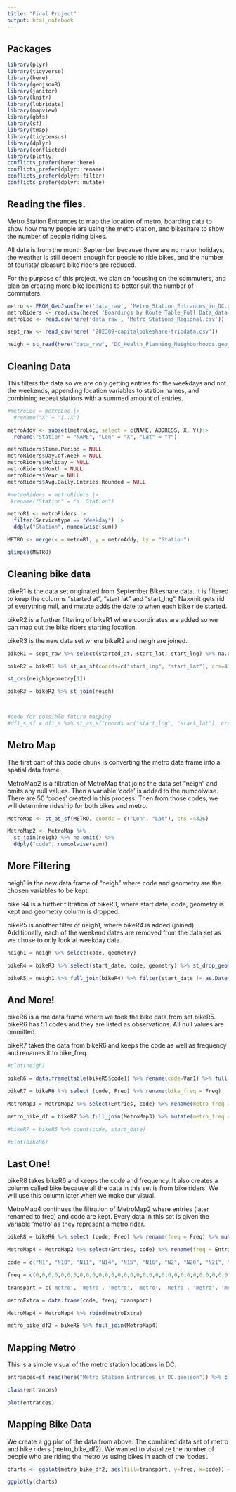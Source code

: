 ```yaml
---
title: "Final Project"
output: html_notebook
---
```


## Packages

```r
library(plyr)
library(tidyverse)
library(here)
library(geojsonR)
library(janitor)
library(knitr)
library(lubridate) 
library(mapview)
library(gbfs)
library(sf) 
library(tmap)
library(tidycensus)
library(dplyr)
library(conflicted)
library(plotly)
conflicts_prefer(here::here)
conflicts_prefer(dplyr::rename)
conflicts_prefer(dplyr::filter)
conflicts_prefer(dplyr::mutate)

```

## Reading the files.

Metro Station Entrances to map the location of metro, boarding data to show how many people are using the metro station, and bikeshare to show the number of people riding bikes.

All data is from the month September because there are no major holidays, the weather is still decent enough for people to ride bikes, and the number of tourists/ pleasure bike riders are reduced.

For the purpose of this project, we plan on focusing on the commuters, and plan on creating more bike locations to better suit the number of commuters.

```r
metro <- FROM_GeoJson(here('data_raw', 'Metro_Station_Entrances_in_DC.geojson'))
metroRiders <- read.csv(here( 'Boardings by Route Table_Full Data_data.csv'))
metroLoc <- read.csv(here('data_raw', 'Metro_Stations_Regional.csv')) 

sept_raw <- read_csv(here( '202309-capitalbikeshare-tripdata.csv'))

neigh = st_read(here("data_raw", "DC_Health_Planning_Neighborhoods.geojson")) %>% clean_names()

```

## Cleaning Data

This filters the data so we are only getting entries for the weekdays and not the weekends, appending location variables to station names, and combining repeat stations with a summed amount of entries.

```r
#metroLoc = metroLoc |> 
  #rename("X" = "ï..X")

metroAddy <- subset(metroLoc, select = c(NAME, ADDRESS, X, Y))|>
  rename("Station" = "NAME", "Lon" = "X", "Lat" = "Y")

metroRiders$Time.Period = NULL
metroRiders$Day.of.Week = NULL
metroRiders$Holiday = NULL
metroRiders$Month = NULL
metroRiders$Year = NULL
metroRiders$Avg.Daily.Entries.Rounded = NULL

#metroRiders = metroRiders |>
 #rename("Station" = "ï..Station")

metroR1 <- metroRiders |>
  filter(Servicetype == "Weekday") |>
  ddply("Station", numcolwise(sum))

METRO <- merge(x = metroR1, y = metroAddy, by = "Station")

glimpse(METRO)

```

## Cleaning bike data

bikeR1 is the data set originated from September Bikeshare data. It is filtered to keep the columns "started at", "start lat" and "start_lng". Na.omit gets rid of everything null, and mutate adds the date to when each bike ride started.

bikeR2 is a further filtering of bikeR1 where coordinates are added so we can map out the bike riders starting location.

bikeR3 is the new data set where bikeR2 and neigh are joined. 

```r
bikeR1 = sept_raw %>% select(started_at, start_lat, start_lng) %>% na.omit() %>% mutate(start_date=as.Date(started_at)) %>% select(start_date, start_lat, start_lng)

bikeR2 = bikeR1 %>% st_as_sf(coords=c("start_lng", "start_lat"), crs=4326)

st_crs(neigh$geometry[1])

bikeR3 = bikeR2 %>% st_join(neigh)


 
#code for possible future mapping 
#df1_s_sf = df1_s %>% st_as_sf(coords =c("start_lng", "start_lat"), crs = 4326)
```


## Metro Map

The first part of this code chunk is converting the metro data frame into a spatial data frame. 

MetroMap2 is a filtration of MetroMap that joins the data set "neigh" and omits any null values. Then a variable 'code' is added to the numcolwise. There are 50 'codes' created in this process. Then from those codes, we will determine rideship for both bikes and metro.

```r
MetroMap <- st_as_sf(METRO, coords = c("Lon", "Lat"), crs =4326)

MetroMap2 <- MetroMap %>%
  st_join(neigh) %>% na.omit() %>%
  ddply("code", numcolwise(sum))
```


## More Filtering

neigh1 is the new data frame of "neigh" where code and geometry are the chosen variables to be kept.

bike R4 is a further filtration of bikeR3, where start date, code, geometry is kept and geometry column is dropped.

bikeR5 is another filter of neigh1, where bikeR4 is added (joined). Additionally, each of the weekend dates are removed from the data set as we chose to only look at weekday data.

```r

neigh1 = neigh %>% select(code, geometry)

bikeR4 = bikeR3 %>% select(start_date, code, geometry) %>% st_drop_geometry()

bikeR5 = neigh1 %>% full_join(bikeR4) %>% filter(start_date != as.Date('2023-09-02')) %>% filter(start_date != as.Date('2023-09-03')) %>% filter(start_date != as.Date('2023-09-09')) %>% filter(start_date != as.Date('2023-09-10')) %>% filter(start_date != as.Date('2023-09-16')) %>% filter(start_date != as.Date('2023-09-17')) %>% filter(start_date != as.Date('2023-09-23')) %>% filter(start_date != as.Date('2023-09-24')) %>% filter(start_date != as.Date('2023-09-30'))
```
## And More!

bikeR6 is a nre data frame where we took the bike data from set bikeR5. bikeR6 has 51 codes and they are listed as observations. All null values are ommitted.

bikeR7 takes the data from bikeR6 and keeps the code as well as frequency and renames it to bike_freq. 

```r
#plot(neigh)

bikeR6 = data.frame(table(bikeR5$code)) %>% rename(code=Var1) %>% full_join(bikeR5) %>% select(code, Freq, geometry) %>% distinct() %>% na.omit()

bikeR7 = bikeR6 %>% select (code, Freq) %>% rename(bike_freq = Freq)

MetroMap3 = MetroMap2 %>% select(Entries, code) %>% rename(metro_freq = Entries)

metro_bike_df = bikeR7 %>% full_join(MetroMap3) %>% mutate(metro_freq = replace_na(metro_freq, 0))

#bikeR7 = bikeR5 %>% count(code, start_date)

#plot(bikeR6)
```
## Last One!

bikeR8 takes bikeR6 and keeps the code and frequency. It also creates a column called bike because all the data in this set is from bike riders. We will use this column later when we make our visual. 

MetroMap4 continues the filtration of MetroMap2 where entries (later renamed to freq) and code are kept. Every data in this set is given the variable 'metro' as they represent a metro rider.

```r
bikeR8 = bikeR6 %>% select (code, Freq) %>% rename(freq = Freq) %>% mutate(transport = 'bike')

MetroMap4 = MetroMap2 %>% select(Entries, code) %>% rename(freq = Entries) %>% mutate(transport = 'metro')

code = c("N1", "N10", "N11", "N14", "N15", "N16", "N2", "N20", "N21", "N22", "N26", "N27", "N28", "N3", "N32", "N33", "N34", "N36", "N37", "N4", "N40", "N41", "N45", "N46", "N47", "N49", "N5", "N50", "N51", "N6", "N8")

freq = c(0,0,0,0,0,0,0,0,0,0,0,0,0,0,0,0,0,0,0,0,0,0,0,0,0,0,0,0,0,0,0)

transport = c('metro', 'metro', 'metro', 'metro', 'metro', 'metro', 'metro', 'metro', 'metro', 'metro', 'metro', 'metro', 'metro', 'metro', 'metro', 'metro', 'metro', 'metro', 'metro', 'metro', 'metro', 'metro', 'metro', 'metro', 'metro', 'metro', 'metro', 'metro', 'metro', 'metro', 'metro')

metroExtra = data.frame(code, freq, transport)

MetroMap4 = MetroMap4 %>% rbind(metroExtra)

metro_bike_df2 = bikeR8 %>% full_join(MetroMap4)

```


## Mapping Metro

This is a simple visual of the metro station locations in DC.

```r
entrances=st_read(here("Metro_Station_Entrances_in_DC.geojson")) %>% clean_names()

class(entrances)

plot(entrances)
```

## Mapping Bike Data

We create a gg plot of the data from above. The combined data set of metro and bike riders (metro_bike_df2). We wanted to visualize the number of people who are riding the metro vs using bikes in each of the 'codes'. 

```r
charts <- ggplot(metro_bike_df2, aes(fill=transport, y=freq, x=code)) + geom_bar(position='dodge', stat='identity')

ggplotly(charts)
```

